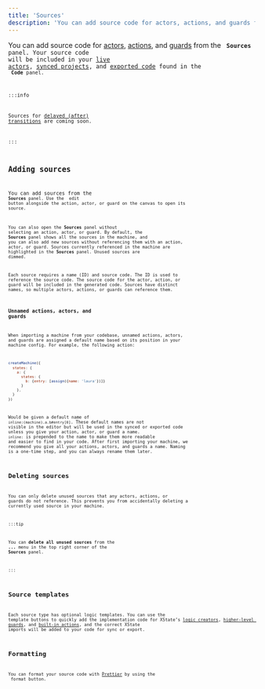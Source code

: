 ```yaml
---
title: 'Sources'
description: 'You can add source code for actors, actions, and guards from the Sources panel. Your source code will be included in your live actors, synced projects, and exported code.'
---
```


You can add source code for [actors](actors.mdx), [actions](actions.mdx), and [guards](guards.mdx) from the <Code size={18} /> **Sources** panel. Your source code will be included in your [live actors](stately-sky-getting-started.mdx), [synced projects](import-from-github.mdx), and [exported code](export-as-code.mdx) found in the <Code size={18} /> **Code** panel.

:::info

Sources for [delayed (after) transitions](delayed-transitions.mdx) are coming soon.

:::

## Adding sources

You can add sources from the <Code size={18}/> **Sources** panel. Use the <PenSquare size={18} /> edit button alongside the action, actor, or guard on the canvas to open its source.

You can also open the **Sources** panel without selecting an action, actor, or guard. By default, the **Sources** panel shows all the sources in the machine, and you can also add new sources without referencing them with an action, actor, or guard. Sources currently referenced in the machine are highlighted in the **Sources** panel. Unused sources are dimmed.

Each source requires a name (ID) and source code. The ID is used to reference the source code. The source code for the actor, action, or guard will be included in the generated code. Sources have distinct names, so multiple actors, actions, or guards can reference them.

### Unnamed actions, actors, and guards

When importing a machine from your codebase, unnamed actions, actors, and guards are assigned a default name based on its position in your machine config. For example, the following action:

```js
createMachine({
  states: {
    a: {
      states: {
        b: {entry: [assign({name: 'laura'})]}
      }
    },
  }
})
```

Would be given a default name of `inline:(machine).a.b#entry[0]`. These default names are not visible in the editor but will be used in the synced or exported code unless you give your action, actor, or guard a name. `inline:` is prepended to the name to make them more readable and easier to find in your code. After first importing your machine, we recommend you give all your actions, actors, and guards a name. Naming is a one-time step, and you can always rename them later.

## Deleting sources

You can only delete unused sources that any actors, actions, or guards do not reference. This prevents you from accidentally deleting a currently used source in your machine.

:::tip

You can **delete all unused sources** from the **...** menu in the top right corner of the **Sources** panel.

:::

## Source templates

Each source type has optional logic templates. You can use the template buttons to quickly add the implementation code for XState’s [logic creators](/docs/actors#actor-logic-creators), [higher-level guards](/docs/guards#higher-level-guards), and [built-in actions](/docs/actions), and the correct XState imports will be added to your code for sync or export.

## Formatting

You can format your source code with [Prettier](https://prettier.io/) by using the <TextQuote size={18} /> format button.